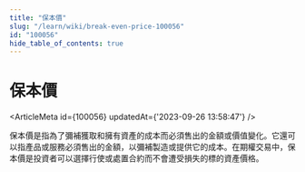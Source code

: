 ```yaml
---
title: "保本價"
slug: "/learn/wiki/break-even-price-100056"
id: "100056"
hide_table_of_contents: true
---
```



# 保本價

<ArticleMeta id={100056} updatedAt={'2023-09-26 13:58:47'} />
<div className='border-solid border-b border-t-0 my-4 border-[var(--ifm-color-gray-300)]' />

保本價是指為了彌補獲取和擁有資產的成本而必須售出的金額或價值變化。它還可以指產品或服務必須售出的金額，以彌補製造或提供它的成本。在期權交易中，保本價是投資者可以選擇行使或處置合約而不會遭受損失的標的資產價格。
